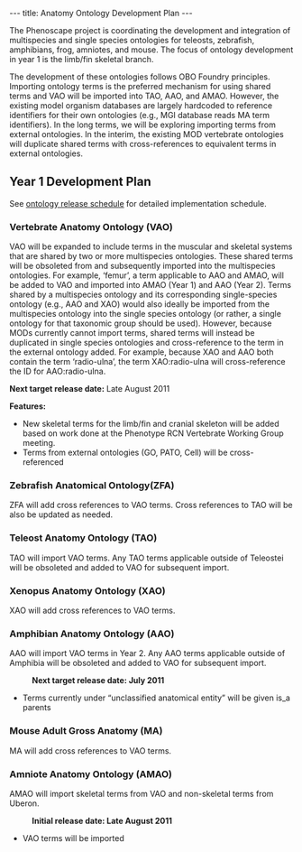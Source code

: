 ---
title: Anatomy Ontology Development Plan
---

The Phenoscape project is coordinating the development and integration of multispecies and single species ontologies for teleosts, zebrafish, amphibians, frog, amniotes, and mouse.  The focus of ontology development in year 1 is the limb/fin skeletal branch.

The development of these ontologies follows OBO Foundry principles. Importing ontology terms is the preferred mechanism for using shared terms and VAO will be imported into TAO, AAO, and AMAO. However, the existing model organism databases are largely hardcoded to reference identifiers for their own ontologies (e.g., MGI database reads MA term identifiers). In the long terms, we will be exploring importing terms from external ontologies. In the interim, the existing MOD vertebrate ontologies will duplicate shared terms with cross-references to equivalent terms in external ontologies.

== Year 1 Development Plan ==
See [[Ontologies#Release_Schedules_and_Features | ontology release schedule]] for detailed implementation schedule.

=== Vertebrate Anatomy Ontology (VAO) ===
VAO will be expanded to include terms in the muscular and skeletal systems that are shared by two or more multispecies ontologies. These shared terms will be obsoleted from and subsequently imported into the multispecies ontologies.  For example, ‘femur’, a term applicable to AAO and AMAO, will be added to VAO and imported into AMAO (Year 1) and AAO (Year 2).  Terms shared by a multispecies ontology and its corresponding single-species ontology (e.g., AAO and XAO) would also ideally be imported from the multispecies ontology into the single species ontology (or rather, a single ontology for that taxonomic group should be used). However, because MODs currently cannot import terms, shared terms will instead be duplicated in single species ontologies and cross-reference to the term in the external ontology added. For example, because XAO and AAO both contain the term ‘radio-ulna’, the term XAO:radio-ulna will cross-reference the ID for AAO:radio-ulna.

'''Next target release date:''' Late August 2011

'''Features:'''
*New skeletal terms for the limb/fin and cranial skeleton will be added based on work done at the Phenotype RCN Vertebrate Working Group meeting.
*Terms from external ontologies (GO, PATO, Cell) will be cross-referenced

=== Zebrafish Anatomical Ontology(ZFA) ===
ZFA will add cross references to VAO terms. Cross references to TAO will be also be updated as needed.

=== Teleost Anatomy Ontology (TAO) ===
TAO will import VAO terms. Any TAO terms applicable outside of Teleostei will be obsoleted and added to VAO for subsequent import.

=== Xenopus Anatomy Ontology (XAO) ===
XAO will add cross references to VAO terms.

=== Amphibian Anatomy Ontology (AAO) ===
AAO will import VAO terms in Year 2. Any AAO terms applicable outside of Amphibia will be obsoleted and added to VAO for subsequent import.

:'''Next target release date: July 2011'''
*Terms currently under “unclassified anatomical entity” will be given is_a parents

=== Mouse Adult Gross Anatomy (MA) ===
MA will add cross references to VAO terms.

=== Amniote Anatomy Ontology (AMAO) ===
AMAO will import skeletal terms from VAO and non-skeletal terms from Uberon.

: '''Initial release date: Late August 2011'''
*VAO terms will be imported